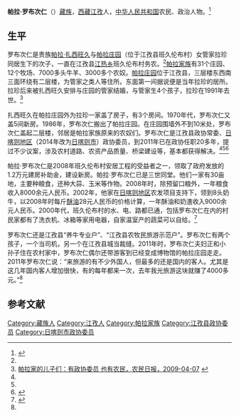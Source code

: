 '''帕拉·罗布次仁'''（{{bd|1945年|||}}）[[藏族|藏族]]，[[西藏|西藏]][[江孜|江孜]]人，[[中华人民共和国|中华人民共和国]]农民、政治人物。<ref name=xuzheng>{{cite book|title=西藏农民的生活——帕拉村半个世纪的变迁|author=徐平、郑堆|others=|publisher=中国藏学出版社|year=2000|url=http://book.tibet.cn/book_xtsw.asp?id=251|deadurl=yes|archiveurl=https://web.archive.org/web/20150417123224/http://book.tibet.cn/book_xtsw.asp?id=251|archivedate=2015-04-17}}</ref>

==生平==
罗布次仁是贵族[[帕拉·扎西旺久|帕拉·扎西旺久]]与[[帕拉庄园|帕拉庄园]]（位于江孜县班久伦布村）女管家拉珍同居生下的次子，一直在江孜县[[江热乡|江热乡]]班久伦布村务农。<ref name=xuzheng/>[[帕拉家族|帕拉家族]]有31个庄园、12个牧场、7000多头牛羊、3000多个农奴。[[帕拉庄园|帕拉庄园]]位于江孜县，三层楼东西南三面环绕有二层楼，为管家之类人等住所。东面第一间据说便是当年拉珍的居所。拉珍后来被扎西旺久安排与庄园的管家结婚，与管家生4个孩子，拉珍在1991年去世。<ref name=nmrb>[http://www.farmer.com.cn/sh/wh/zx/200904/t20090407_436276.htm 帕拉家的儿子们：有政协委员 也有农民，农民日报，2009-04-07] {{Wayback|url=http://www.farmer.com.cn/sh/wh/zx/200904/t20090407_436276.htm |date=20150418095929 }}</ref>

扎西旺久在帕拉庄园外为拉珍一家盖了房子，有3个房间。1970年代，罗布次仁又盖5间新房。1986年，罗布次仁搬出了帕拉庄园。在庄园围墙外不到10米处，罗布次仁盖起二层楼，邻居是帕拉家族原来的农奴们。罗布次仁是江孜县政协常委、[[日喀则地区|日喀则地区]]（2014年改为[[日喀则市|日喀则市]]）政协委员，到2011年已在政协任职20多年，提过不少议案，涉及农村道路、农资产品质量、桥梁建设等，基本都获得解决。<ref name=xuzheng/><ref name=nmrb/><ref name=wannian>{{Cite web |url=http://www.tibet.cn/news/index/xzyw/201111/t20111122_1208673.htm |title=昔日贵族帕拉·罗布次仁的晚年生活，中国西藏网，2011-11-22 |access-date=2015-04-18 |archive-date=2018-10-02 |archive-url=https://web.archive.org/web/20181002091253/http://www.tibet.cn/news/index/xzyw/201111/t20111122_1208673.htm |dead-url=no }}</ref>

帕拉·罗布次仁是2008年班久伦布村安居工程的受益者之一，领取了政府发放的1.2万元建房补助金，建设新房。帕拉·罗布次仁已是三世同堂。他们一家有30亩地，主要种粮食，还种大蒜、玉米等作物。2008年时，除预留口粮外，一年粮食收入8000余元人民币。2002年，他家在[[日喀则地区|日喀则地区]]农发项目支持下，领到8头奶牛，以2008年时每斤[[酥油|酥油]]28元人民币的价格计算，一年酥油和奶渣收入9000余元人民币。2000年代，班久伦布村的水、电、路都已通，包括罗布次仁在内的村民家都有了洗衣机、冰箱等家用电器，自家温室产的蔬菜可以自给。<ref>{{Cite web |url=http://epaper.chinatibetnews.com/xzrb/html/2008-10/23/content_32063.htm |title=今日班久伦布村，西藏日报，2008-10-23 |access-date=2015-04-18 |archive-url=https://web.archive.org/web/20150418065207/http://epaper.chinatibetnews.com/xzrb/html/2008-10/23/content_32063.htm |archive-date=2015-04-18 |dead-url=yes }}</ref>

罗布次仁还是江孜县“养牛专业户”、“江孜县农牧民旅游示范户”。罗布次仁有两个孩子，一个当司机，另一个在江孜县城当裁缝。2011年时，罗布次仁夫妇正和小孙子住在农村家中，罗布次仁偶尔还带游客到已经变成博物馆的帕拉庄园走走。2011年罗布次仁说：“来旅游的有不少外国人，但最多的还是国内的客人。尤其是这几年国内客人增加很快，有的每年都来一次，去年我光旅游这块就赚了4000多元。”<ref name=wannian/>

==参考文献==
{{reflist}}

[[Category:藏族人|Category:藏族人]]
[[Category:江孜人|Category:江孜人]]
[[Category:帕拉家族|Category:帕拉家族]]
[[Category:江孜县政协委员|Category:江孜县政协委员]]
[[Category:日喀则市政协委员|Category:日喀则市政协委员]]